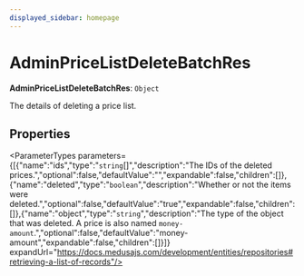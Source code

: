 ```yaml
---
displayed_sidebar: homepage
---
```



# AdminPriceListDeleteBatchRes

 **AdminPriceListDeleteBatchRes**: `Object`

The details of deleting a price list.

## Properties

<ParameterTypes parameters={[{"name":"ids","type":"`string`[]","description":"The IDs of the deleted prices.","optional":false,"defaultValue":"","expandable":false,"children":[]},{"name":"deleted","type":"`boolean`","description":"Whether or not the items were deleted.","optional":false,"defaultValue":"true","expandable":false,"children":[]},{"name":"object","type":"`string`","description":"The type of the object that was deleted. A price is also named `money-amount`.","optional":false,"defaultValue":"money-amount","expandable":false,"children":[]}]} expandUrl="https://docs.medusajs.com/development/entities/repositories#retrieving-a-list-of-records"/>
